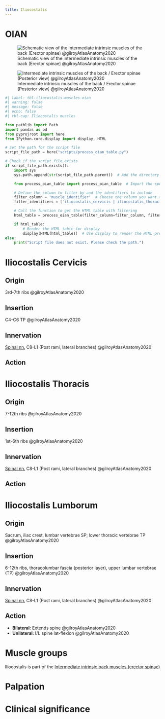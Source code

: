 ```yaml
---
title: Iliocostalis
---
```


# OIAN
![Schematic view of the intermediate intrinsic muscles of the back (Erector spinae) @gilroyAtlasAnatomy2020](/The Archive/Anatomy/Muscles/Muscles of the back/Erector Spinae/images/gilroyatlas 3.9a schematic intermediate back muscles.png)

![Intermediate intrinsic muscles of the back / Erector spinae (Posterior view) @gilroyAtlasAnatomy2020](/The Archive/Anatomy/Muscles/Muscles of the back/Erector Spinae/images/gilroyatlas 310b intermediate back muscles.png){#fig-intermediatebackmm310gilroyAtlasAnatomy2020}

```python
#| label: tbl-iliocostalis-muscles-oian
#| warning: false
#| message: false
#| echo: false
#| tbl-cap: Iliocostalis muscles

from pathlib import Path
import pandas as pd
from pyprojroot import here
from IPython.core.display import display, HTML

# Set the path for the script file
script_file_path = here("scripts/process_oian_table.py")

# Check if the script file exists
if script_file_path.exists():
    import sys
    sys.path.append(str(script_file_path.parent))  # Add the directory of the script to the system path

    from process_oian_table import process_oian_table  # Import the specific function

    # Define the column to filter by and the identifiers to include
    filter_column = 'muscle_identifier'  # Choose the column you want to filter by
    filter_identifiers = ['iliocostalis_cervicis | iliocostalis_thoracis | iliocostalis_lumborum']  # Replace with actual identifiers you want to include

    # Call the function to get the HTML table with filtering
    html_table = process_oian_table(filter_column=filter_column, filter_identifiers=filter_identifiers)

    if html_table:
        # Render the HTML table for display
        display(HTML(html_table))  # Use display to render the HTML properly
else:
    print("Script file does not exist. Please check the path.")

```


# Iliocostalis Cervicis
## Origin {#origin}
3rd-7th ribs @gilroyAtlasAnatomy2020

## Insertion {#insertion} 
C4-C6 TP @gilroyAtlasAnatomy2020

## Innervation {#innervation}
[Spinal nn.]({{< var ref-spinal-nerves.path >}}) C8-L1 (Post rami, lateral branches) @gilroyAtlasAnatomy2020

## Action {#action}


# Iliocostalis Thoracis
## Origin {#origin} 
7-12th ribs @gilroyAtlasAnatomy2020

## Insertion {#insertion} 
1st-6th ribs @gilroyAtlasAnatomy2020

## Innervation {#innervation}
[Spinal nn.]({{< var ref-spinal-nerves.path >}}) C8-L1 (Post rami, lateral branches) @gilroyAtlasAnatomy2020

## Action {#action}

# Iliocostalis Lumborum
## Origin {#origin}

Sacrum, iliac crest, lumbar vertebrae SP; lower thoracic vertebrae TP @gilroyAtlasAnatomy2020

## Insertion {#insertion}

6-12th ribs, thoracolumbar fascia (posterior layer), upper lumbar vertebrae (TP) @gilroyAtlasAnatomy2020

## Innervation {#innervation}
[Spinal nn.]({{< var ref-spinal-nerves.path >}}) C8-L1 (Post rami, lateral branches) @gilroyAtlasAnatomy2020

## Action {#action}

- **Bilateral:** Extends spine @gilroyAtlasAnatomy2020
- **Unilateral:** I/L spine lat-flexion @gilroyAtlasAnatomy2020

# Muscle groups
Iliocostalis is part of the [Intermediate intrinsic back muscles (erector spinae)]({{< var ref-oians >}})


# Palpation


# Clinical significance